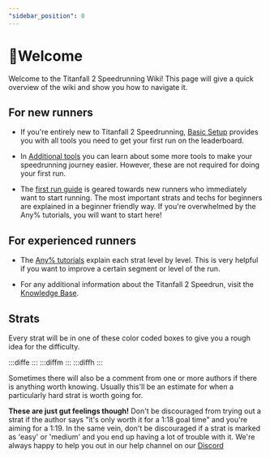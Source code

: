 ```yaml
---
"sidebar_position": 0
---
```



# 👋Welcome

Welcome to the Titanfall 2 Speedrunning Wiki!
This page will give a quick overview of the wiki and show you how to navigate it. 

## For new runners

- If you're entirely new to Titanfall 2 Speedrunning, [Basic Setup](https://tf2sr.github.io/TF2SR-Wiki/docs/tutorials/welcome/basic-setup) provides you with all tools you need to get your first run on the leaderboard.

- In [Additional tools](https://tf2sr.github.io/TF2SR-Wiki/docs/tutorials/welcome/additional-tools) you can learn about some more tools to make your speedrunning journey easier. However, these are not required for doing your first run.

- The [first run guide](https://tf2sr.github.io/TF2SR-Wiki/docs/tutorials/WIP/first-run-guide) is geared towards new runners who immediately want to start running. The most important strats and techs for beginners are explained in a beginner friendly way. If you're overwhelmed by the Any% tutorials, you will want to start here!


## For experienced runners

- The [Any% tutorials](https://tf2sr.github.io/TF2SR-Wiki/docs/category/any) explain each strat level by level. This is very helpful if you want to improve a certain segment or level of the run. 

- For any additional information about the Titanfall 2 Speedrun, visit the [Knowledge Base](https://tf2sr.github.io/TF2SR-Wiki/docs/category/movement).













## Strats

Every strat will be in one of these color coded boxes to give you a rough idea for the difficulty.

:::diffe
:::
:::diffm
:::
:::diffh
:::

Sometimes there will also be a comment from one or more authors if there is anything worth knowing. Usually this'll be an estimate for when a particularly hard strat is worth going for.

**These are just gut feelings though!** Don't be discouraged from trying out a strat if the author says "it's only worth it for a 1:18 goal time" and you're aiming for a 1:19. In the same vein, don't be discouraged if a strat is marked as 'easy' or 'medium' and you end up having a lot of trouble with it. We're always happy to help you out in our help channel on our [Discord](https://discordapp.com/invite/P3JKjfx4uZ) 